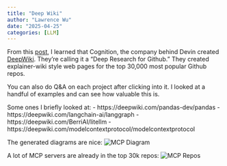 ```yaml
---
title: "Deep Wiki"
author: "Lawrence Wu"
date: "2025-04-25"
categories: [LLM]
---
```


From this [post](https://x.com/cognition_labs/status/1915816544480989288?s=46&t=Ze-VKnGNxPI5bjU_St2Wbg), I learned that Cognition, the company behind Devin created [DeepWiki](https://deepwiki.com/). They're calling it a "Deep Research for Github." They created explainer-wiki style web pages for the top 30,000 most popular Github repos.
 
You can also do Q&A on each project after clicking into it. I looked at a handful of examples and can see how valuable this is.

Some ones I briefly looked at:
- https://deepwiki.com/pandas-dev/pandas
- https://deepwiki.com/langchain-ai/langgraph
- https://deepwiki.com/BerriAI/litellm
 - https://deepwiki.com/modelcontextprotocol/modelcontextprotocol

The generated diagrams are nice:
![MCP Diagram](./deepwiki_mcp_diagram.png)

A lot of MCP servers are already in the top 30k repos:
![MCP Repos](./deepwiki_mcp_repos.png)

 